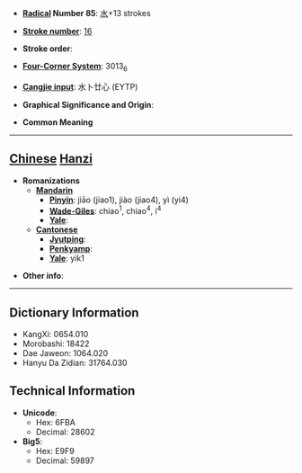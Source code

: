* '''[[Wiktionary:Chinese radical index| Radical]] Number 85''': [[Wiktionary:Chinese radical index 水|水]]+13 strokes

* '''[[Wiktionary:Chinese total strokes index|Stroke number]]''': [[Wiktionary:Chinese total strokes index 16|16]]

* '''Stroke order''': 

* '''[[Wiktionary:Chinese four corner index|Four-Corner System]]''': 3013<sub>6</sub>

* '''[[Wiktionary:Chinese Cangjie index|Cangjie input]]''': 水卜廿心 (EYTP)

* '''Graphical Significance and Origin''': 

* '''Common Meaning'''

----

== [[Chinese]] [[Hanzi]] ==

* '''Romanizations'''
** '''[[Mandarin]]'''
*** '''[[Pinyin]]''': jiāo (jiao1), jiào (jiao4), yì (yi4)
*** '''[[Wade-Giles]]''': chiao<sup>1</sup>, chiao<sup>4</sup>, i<sup>4</sup>
*** '''[[Yale]]''': 
** '''[[Cantonese]]'''
*** '''[[Jyutping]]''':
*** '''[[Penkyamp]]''': 
*** '''[[Yale]]''': yik1

* '''Other info''': 

----

== Dictionary Information ==

* KangXi: 0654.010
* Morobashi: 18422
* Dae Jaweon: 1064.020
* Hanyu Da Zidian: 31764.030

== Technical Information ==

* '''Unicode''':
** Hex: 6FBA
** Decimal: 28602
* '''Big5''':
** Hex: E9F9
** Decimal: 59897